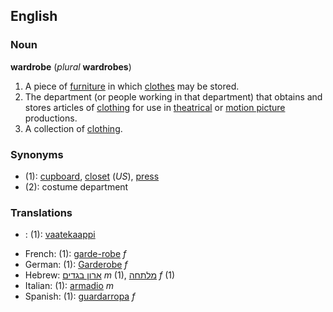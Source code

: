 ==English==
===Noun===
'''wardrobe''' (''plural'' '''wardrobes''')

# A piece of [[furniture]] in which [[clothes]] may be stored. 
# The department (or people working in that department) that obtains and stores articles of [[clothing]] for use in [[theatrical]] or [[motion picture]] productions.
# A collection of [[clothing]].

===Synonyms===
*(1): [[cupboard]], [[closet]] (''US''), [[press]]
*(2): costume department

===Translations===
*{{fi}}: (1): [[vaatekaappi]]
*French: (1): [[garde-robe]] ''f''
*German: (1): [[Garderobe]] ''f''
*Hebrew: [[ארון בגדים]] ''m'' (1), [[מלתחה]] ''f'' (1)
*Italian: (1): [[armadio]] ''m''
*Spanish: (1): [[guardarropa]] ''f''